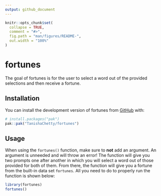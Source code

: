```yaml
---
output: github_document
---
```


<!-- README.md is generated from README.Rmd. Please edit that file -->

```r
knitr::opts_chunk$set(
  collapse = TRUE,
  comment = "#>",
  fig.path = "man/figures/README-",
  out.width = "100%"
)
```

# fortunes

<!-- badges: start -->
<!-- badges: end -->

The goal of fortunes is for the user to select a word out of the provided selections and then receive a fortune. 

## Installation

You can install the development version of fortunes from [GitHub](https://github.com/) with:

``` r
# install.packages("pak")
pak::pak("TanishaChetty/fortunes")
```

## Usage

When using the `fortunes()` function, make sure to **not** add an argument. An argument is unneeded and will throw an error! The function will give you two prompts one after another in which you will select a word out of those provided for both of them. From there, the function will give you a fortune from the built-in data set `fortunes`. All you need to do to properly run the function is shown below:

```r
library(fortunes)
fortunes()
```
